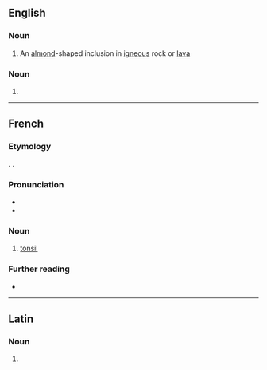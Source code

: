 ==English==

===Noun===
{{en-noun}}

# {{lb|en|geology}} An [[almond]]-shaped inclusion in [[igneous]] rock or [[lava]]

===Noun===
{{head|en|misspelling}}

# {{misconstruction of|en|amygdala}}

----

==French==

===Etymology===
{{bor+|fr|la|amygdala||almond}}. {{doublet|fr|amande}}.

===Pronunciation===
* {{fr-IPA|amydale|+}}
* {{audio|fr|LL-Q150 (fra)-DSwissK-amygdale.wav|Audio}}

===Noun===
{{fr-noun|f}}

# {{lb|fr|anatomy}} [[tonsil]]

===Further reading===
* {{R:TLFi}}

----

==Latin==

===Noun===
{{la-noun-form|amygdale}}

# {{inflection of|la|amygdalus||voc|s}}